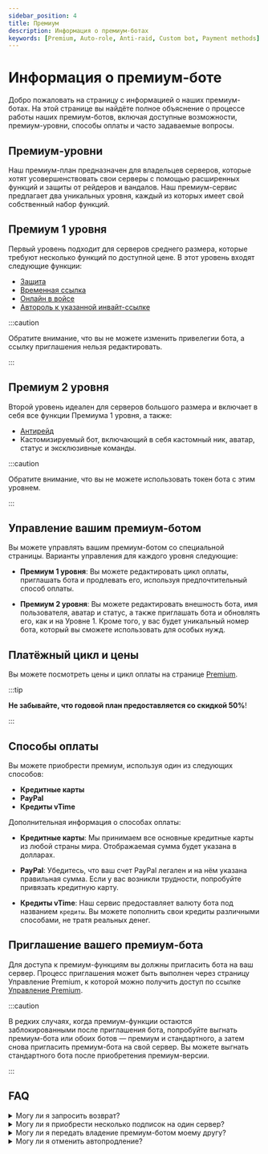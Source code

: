 ```yaml
---
sidebar_position: 4
title: Премиум
description: Информация о премиум-ботах
keywords: [Premium, Auto-role, Anti-raid, Custom bot, Payment methods]
---
```


# Информация о премиум-боте

Добро пожаловать на страницу с информацией о наших премиум-ботах. На этой странице вы найдёте полное объяснение о процессе работы наших премиум-ботов, включая доступные возможности, премиум-уровни, способы оплаты и часто задаваемые вопросы.

## Премиум-уровни

Наш премиум-план предназначен для владельцев серверов, которые хотят усовершенствовать свои серверы с помощью расширенных функций и защиты от рейдеров и вандалов. Наш премиум-сервис предлагает два уникальных уровня, каждый из которых имеет свой собственный набор функций.

## Премиум 1 уровня

Первый уровень подходит для серверов среднего размера, которые требуют несколько функций по доступной цене. В этот уровень входят следующие функции:

- [Защита](/modules/vip_protection.mdx)
- [Временная ссылка](/modules/temp_link.mdx)
- [Онлайн в войсе](/modules/voice_online.mdx)
- [Автороль к указанной инвайт-ссылке](/modules/auto_role.mdx)

:::caution

Обратите внимание, что вы не можете изменить привелегии бота, а ссылку приглашения нельзя редактировать.

:::

## Премиум 2 уровня

Второй уровень идеален для серверов большого размера и включает в себя все функции Премиума 1 уровня, а также:

- [Антирейд](/modules/anti_raid.mdx)
- Кастомизируемый бот, включающий в себя кастомный ник, аватар, статус и эксклюзивные команды.

:::caution

Обратите внимание, что вы не можете использовать токен бота с этим уровнем.

:::

## Управление вашим премиум-ботом

Вы можете управлять вашим премиум-ботом со специальной страницы. Варианты управления для каждого уровня следующие:

- **Премиум 1 уровня**: Вы можете редактировать цикл оплаты, приглашать бота и продлевать его, используя предпочтительный способ оплаты.

- **Премиум 2 уровня**: Вы можете редактировать внешность бота, имя пользователя, аватар и статус, а также приглашать бота и обновлять его, как и на Уровне 1. Кроме того, у вас будет уникальный номер бота, который вы сможете использовать для особых нужд.

## Платёжный цикл и цены

Вы можете посмотреть цены и цикл оплаты на странице [Premium](https://vTime.io/premium).

:::tip

**Не забывайте, что годовой план предоставляется со скидкой 50%**!

:::

## Способы оплаты

Вы можете приобрести премиум, используя один из следующих способов:

- **Кредитные карты**
- **PayPal**
- **Кредиты vTime**

Дополнительная информация о способах оплаты:

- ****Кредитные карты****: Мы принимаем все основные кредитные карты из любой страны мира. Отображаемая сумма будет указана в долларах.

- ****PayPal****: Убедитесь, что ваш счет PayPal легален и на нём указана правильная сумма. Если у вас возникли трудности, попробуйте привязать кредитную карту.

- ****Кредиты vTime****: Наш сервис предоставляет валюту бота под названием `кредиты`. Вы можете пополнить свои кредиты различными способами, не тратя реальных денег.

## Приглашение вашего премиум-бота

Для доступа к премиум-функциям вы должны пригласить бота на ваш сервер. Процесс приглашения может быть выполнен через страницу Управление Premium, к которой можно получить доступ по ссылке [Управление Premium](https://vTime.io/premium/manage).

:::caution

В редких случаях, когда премиум-функции остаются заблокированными после приглашения бота, попробуйте выгнать премиум-бота или обоих ботов — премиум и стандартного, а затем снова пригласить премиум-бота на свой сервер. Вы можете выгнать стандартного бота после приобретения премиум-версии.

:::

## FAQ

<details>
<summary>Могу ли я запросить возврат?</summary>

Да, вы можете. Тем не менее, сначала вы должны посмотреть политику возврата и запросить возврат в течение семи дней с даты первоначальной покупки по уважительной причине.

</details>

<details>

<summary>Могу ли я приобрести несколько подписок на один сервер?</summary>

Нет, вы можете иметь только одного премиум-бота на сервер.

</details>

<details>

<summary>Могу ли я передать владение премиум-ботом моему другу?</summary>

Да, вы можете! Однако это ограничено Премиумом 2 уровня.

</details>

<details>

<summary>Могу ли я отменить автопродление?</summary>

Да, вы действительно можете! Через страницу Управление Premium, нажав на кнопку отменить.

</details>
